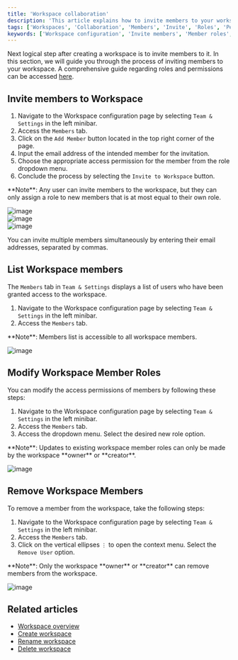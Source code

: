 ```yaml
---
title: 'Workspace collaboration'
description: 'This article explains how to invite members to your workspace, change their roles and procedure to remove them from the workspace.'
tags: ['Workspaces', 'Collaboration', 'Members', 'Invite', 'Roles', 'Permissions']
keywords: ['Workspace configuration', 'Invite members', 'Member roles', 'Access permissions', 'Displaying workspace members', 'Modifying member roles', 'Removing workspace members', 'Workspace collaboration', 'Team collaboration', 'Access control', 'Role-based permissions', 'Workspace management', 'User roles', 'Workspace settings', 'Workspace administration', 'Member invitation', 'User access', 'Member management', 'Workspace teamwork', 'Workspace organization']
---
```


Next logical step after creating a workspace is to invite members to it. In this section, we will guide you through the process of inviting members to your workspace.
A comprehensive guide regarding roles and permissions can be accessed [here](/roles-and-permissions/roles-permissions-overview).

## Invite members to Workspace
1. Navigate to the Workspace configuration page by selecting `Team & Settings` in the left minibar.
2. Access the `Members` tab.
3. Click on the `Add Member` button located in the top right corner of the page.
4. Input the email address of the intended member for the invitation.
5. Choose the appropriate access permission for the member from the role dropdown menu.
6. Conclude the process by selecting the `Invite to Workspace` button.

<Callout type="info">
**Note**: Any user can invite members to the workspace, but they can only assign a role to new members that is at most equal to their own role.
</Callout>

![image](/img/v2/workspace/workspace-collaboration-1.png)  
![image](/img/v2/workspace/workspace-collaboration-2.png)  
![image](/img/v2/workspace/workspace-collaboration-3.png)  
  
<Callout type="tip">
You can invite multiple members simultaneously by entering their email addresses, separated by commas.
</Callout>


## List Workspace members
The `Members` tab in `Team & Settings` displays a list of users who have been granted access to the workspace.

1. Navigate to the Workspace configuration page by selecting `Team & Settings` in the left minibar.
2. Access the `Members` tab.

<Callout type="info">
**Note**: Members list is accessible to all workspace members.
</Callout>

![image](/img/v2/workspace/workspace-members-list.png)

## Modify Workspace Member Roles
You can modify the access permissions of members by following these steps:
1. Navigate to the Workspace configuration page by selecting `Team & Settings` in the left minibar.
2. Access the `Members` tab.
3. Access the dropdown menu. Select the desired new role option.

<Callout type="info">
**Note**: Updates to existing workspace member roles can only be made by the workspace **owner** or **creator**.
</Callout>

![image](/img/v2/workspace/workspace-members-role-change.png)

## Remove Workspace Members
To remove a member from the workspace, take the following steps:
1. Navigate to the Workspace configuration page by selecting `Team & Settings` in the left minibar.
2. Access the `Members` tab.
3. Click on the vertical ellipses `⋮` to open the context menu. Select the `Remove User` option.

<Callout type="info">
**Note**: Only the workspace **owner** or **creator** can remove members from the workspace.
</Callout>

![image](/img/v2/workspace/workspace-members-remove.png)

## Related articles
- [Workspace overview](/workspaces/workspace-overview)
- [Create workspace](/workspaces/create-workspace)
- [Rename workspace](/workspaces/actions-on-workspace#rename-workspace)
- [Delete workspace](/workspaces/actions-on-workspace#delete-workspace)